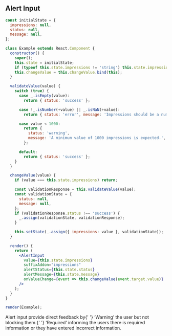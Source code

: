 
## Alert Input

```jsx live=true
const initialState = {
  impressions: null,
  status: null,
  message: null,
};

class Example extends React.Component {
  constructor() {
    super();
    this.state = initialState;
    if (typeof this.state.impressions != 'string') this.state.impressions = '';
    this.changeValue = this.changeValue.bind(this);
  }

  validateValue(value) {
    switch (true) {
      case _.isEmpty(value):
        return { status: 'success' };

      case !_.isNumber(+value) || _.isNaN(+value):
        return { status: 'error', message: 'Impressions should be a number.' };

      case value < 1000:
        return {
          status: 'warning',
          message: 'A minimum value of 1000 impressions is expected.',
        };

      default:
        return { status: 'success' };
    }
  }

  changeValue(value) {
    if (value === this.state.impressions) return;

    const validationResponse = this.validateValue(value);
    const validationState = {
      status: null,
      message: null,
    };
    if (validationResponse.status !== 'success') {
      _.assign(validationState, validationResponse);
    }

    this.setState(_.assign({ impressions: value }, validationState));
  }

  render() {
    return (
      <AlertInput
        value={this.state.impressions}
        suffixAddon="impressions"
        alertStatus={this.state.status}
        alertMessage={this.state.message}
        onValueChange={event => this.changeValue(event.target.value)}
      />
    );
  }
}

render(Example);
```

<DesignNotes>
  <p>
    <span className="text-bold">Alert input</span> provide direct feedback by{' '}
    <span className="text-orange text-bold">‘Warning’</span> the user but not blocking them.{' '}
    <span className="text-red text-bold">‘Required’</span> informing the users there is required information or they
    have entered incorrect information.
  </p>
</DesignNotes>

<Props componentName="AlertInput" />
